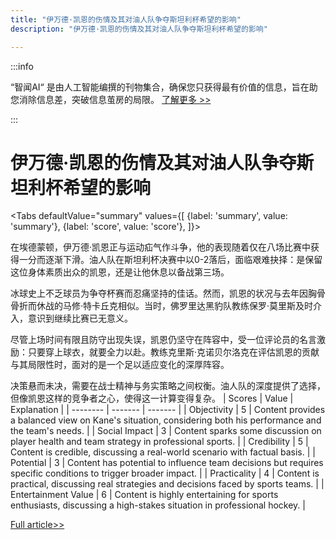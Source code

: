 ```yaml
---
title: "伊万德·凯恩的伤情及其对油人队争夺斯坦利杯希望的影响"
description: "伊万德·凯恩的伤情及其对油人队争夺斯坦利杯希望的影响"

---
```



:::info

“智闻AI“ 是由人工智能编撰的刊物集合，确保您只获得最有价值的信息，旨在助您消除信息差，突破信息茧房的局限。  [了解更多 >>](/)

:::

# 伊万德·凯恩的伤情及其对油人队争夺斯坦利杯希望的影响


<Tabs
	defaultValue="summary"
	values={[
	{label: 'summary', value: 'summary'},
	{label: 'score', value: 'score'},
]}>
<TabItem value="summary">


在埃德蒙顿，伊万德·凯恩正与运动疝气作斗争，他的表现随着仅在八场比赛中获得一分而逐渐下滑。油人队在斯坦利杯决赛中以0-2落后，面临艰难抉择：是保留这位身体素质出众的凯恩，还是让他休息以备战第三场。

冰球史上不乏球员为争夺杯赛而忍痛坚持的佳话。然而，凯恩的状况与去年因胸骨骨折而休战的马修·特卡丘克相似。当时，佛罗里达黑豹队教练保罗·莫里斯及时介入，意识到继续比赛已无意义。

尽管上场时间有限且防守出现失误，凯恩仍坚守在阵容中，受一位评论员的名言激励：只要穿上球衣，就要全力以赴。教练克里斯·克诺贝尔洛克在评估凯恩的贡献与其局限性时，面对的是一个足以适应变化的深厚阵容。

决策悬而未决，需要在战士精神与务实策略之间权衡。油人队的深度提供了选择，但像凯恩这样的竞争者之心，使得这一计算变得复杂。
</TabItem>
<TabItem value="score">
	| Scores     | Value   | Explanation |
	| -------- | ------- | ------- |
	| Objectivity  | 5    | Content provides a balanced view on Kane's situation, considering both his performance and the team's needs.    |
	| Social Impact | 3     | Content sparks some discussion on player health and team strategy in professional sports.    |
	| Credibility    | 5    | Content is credible, discussing a real-world scenario with factual basis.    |
	| Potential    | 3    | Content has potential to influence team decisions but requires specific conditions to trigger broader impact.    |
	| Practicality    | 4    | Content is practical, discussing real strategies and decisions faced by sports teams.    |
	| Entertainment Value    | 6    | Content is highly entertaining for sports enthusiasts, discussing a high-stakes situation in professional hockey.    |
</TabItem>
</Tabs>

[Full article>>](https://apnews.com/article/stanley-cup-oilers-evander-kane-877a4cfac820f573499e834a5e3791fc)
